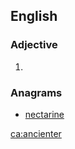 ==English==

===Adjective===
{{head|en}}

# {{en-comparative of|ancient}}

===Anagrams===
* [[nectarine#English|nectarine]]

[[ca:ancienter]]